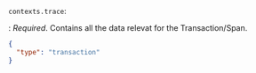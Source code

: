 `contexts.trace`:

: _Required_. Contains all the data relevat for the Transaction/Span.

  ```json
  {
    "type": "transaction"
  }
  ```